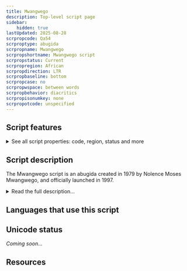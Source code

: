 ```yaml
---
title: Mwangwego
description: Top-level script page
sidebar:
    hidden: true
lastUpdated: 2025-08-28
scrpropcode: Qa54
scrproptype: abugida
scrpropname: Mwangwego
scrpropshortname: Mwangwego script
scrpropstatus: Current
scrpropregion: African
scrpropdirection: LTR
scrpropbaseline: bottom
scrpropcase: no
scrpropwspace: between words
scrpropbehavior: diacritics
scrpropisonumkey: none
scrpropotcode: unspecified
---
```



## Script features

<details>
<summary> See all script properties: code, region, status and more</summary>
<ScriptInfo />
</details>

## Script description

The Mwangwego script is an abugida created in 1979 by Nolence Moses Mwangwego, and officially launched in 1997.

<details>
<summary>Read the full description...</summary>It was designed for writing the Nyanja, Lomwe, Sena, Tonga, Tumbuka, Yao, and Nyakyusa-Ngonde languages, spoken by approximately 15 million people in Malawi and its bordering countries. The script was intended to replace the Latin script for these languages.

The character repertoire is usually described as having thirty-two _misisi_ (syllables containing an _a_ vowel) and thirty-two corresponding _misiri_ for each of the vowels _e_, _i_, _o_ and _u_. The _misiri_ are visually identical to the _misisi_ except for an extending mark on the right hand side to indicate which vowel is intended. In addition there are eleven _mituyo_ (auxiliary symbols which can be attached to a _misisi_ or _misiri_ to indicate a change in sound quality or tone).

Another way of describing that same character repertoire, perhaps more in keeping with conventional abugida descriptions, is that there are five independent vowels, five dependent vowels, thirty-one base consonants with an inherent _a_ vowel, and eleven consonant modifiers. Where a vowel is not preceded by a consonant it is represented by an independent vowel sign. Where a vowel is preceded by a consonant it is represented by a base consonant and an attached vowel sign. Where a consonant is subject to a phonological process (for example prenasalization, aspiration, or affrication), a consonant modifier sign is used. Consonant modifiers take the form of both spacing and non-spacing characters. Mwangwego writing uses Latin digits and punctuation.

The script is written horizontally from left to right.

Although the script is an abugida, it is commonly taught as a syllabary. That is, students learn each _misisi_ and _misiri_ as a character in its own right, rather than learning the base consonants and dependent vowel symbols and combining them as needed. However, the proposed Unicode encoding encodes the script using base consonants and combining vowel symbols, in keeping with the encoding method used for other abugidas.

_This script is not currently recognized by the [ISO 15924 standard](http://www.unicode.org/iso15924/), but is included in ScriptSource for research purposes. If you have any information on this script, please add the information to this site. Your contributions can be a great help in refining and expanding the ISO 15924 standard. The [Script Encoding Initiative](http://www.linguistics.berkeley.edu/sei/) is working to support the inclusion of this script in the standard, and contributions here will support their efforts._
</details>

## Languages that use this script

<WsList script='Qa54' wsMax='5' />

## Unicode status

_Coming soon..._

## Resources

<ScriptResources detailSummary='seemore' />

